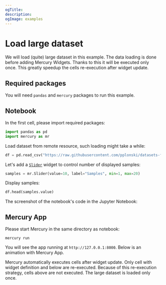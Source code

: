 ```yaml
---
ogTitle:
description:
ogImage: examples
---
```




# Load large dataset

We will load (quite) large dataset in this example. The data loading is done before adding Mercury Widgets.
Thanks to this it will be executed only once. This greatly speedup the cells re-execution after widget update.

## Required packages

You will need `pandas` and `mercury` packages to run this example.

## Notebook

In the first cell, please import required packages:

```python
import pandas as pd
import mercury as mr
```

Load dataset from remote resource, such loading might take a while:

```python
df = pd.read_csv("https://raw.githubusercontent.com/pplonski/datasets-for-start/master/adult/data.csv")
```

Let's add a [`Slider`](/docs/input-widgets/slider/) widget to control number of displayed samples:

```python
samples = mr.Slider(value=10, label="Samples", min=1, max=20)
```

Display samples:

```python
df.head(samples.value)
```

The screenshot of the notebook's code in the Jupyter Notebook:

<Screenshot src={notebookPng} alt="Python notebook with code for loading large dataset" />

## Mercury App

Please start Mercury in the same directory as notebook:

```
mercury run
```

You will see the app running at `http://127.0.0.1:8000`. Below is an animation with Mercury App.

<Screenshot src={appGif} alt="Mercury App for loading large dataset" />

Mercury automatically executes cells after widget update. Only cell with widget definition and below are re-executed.
Because of this re-execution strategy, cells above are not executed. The large dataset is loaded only once.
